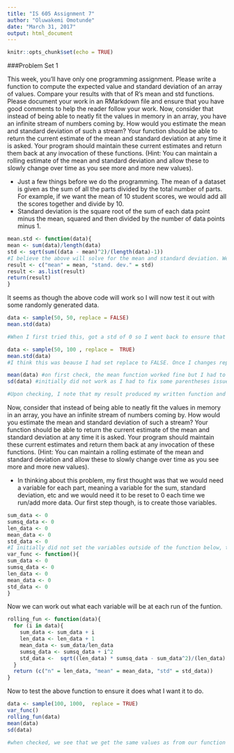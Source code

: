 ```yaml
---
title: "IS 605 Assignment 7"
author: "Oluwakemi Omotunde"
date: "March 31, 2017"
output: html_document
---
```


```r
knitr::opts_chunk$set(echo = TRUE)
```
###Problem Set 1

This week, you'll have only one programming assignment. Please write a function to
compute the expected value and standard deviation of an array of values. Compare your
results with that of R's mean and std functions. Please document your work in an RMarkdown file and ensure that you have good comments to help the reader follow your
work. Now, consider that instead of being able to neatly fit the values in memory in an array, you have an infinite stream of numbers coming by. How would you estimate the mean and standard deviation of such a stream? Your function should be able to return the current estimate of the mean and standard deviation at any time it is asked. Your program should maintain these current estimates and return them back at any invocation of these functions.
(Hint: You can maintain a rolling estimate of the mean and standard deviation and allow
these to slowly change over time as you see more and more new values).

  + Just a few things before we do the programming. The mean of a dataset is given as the sum of all the parts divided by the total number  of parts. For example, if we want the mean of 10 student scores, we would add all the  scores together and divide by 10.
  + Standard deviation is the square root of the sum of each data point minus the mean, squared and then divided by the number of data points minus 1.
  
```r
mean.std <- function(data){
mean <- sum(data)/length(data)
std <- sqrt(sum((data - mean)^2)/(length(data)-1))
#I believe the above will solve for the mean and standard deviation. We now have to generate the proper output.
result <- c("mean" = mean, "stand. dev." = std)
result <- as.list(result)
return(result)
}
```

It seems as though the above code will work so I will now test it out with some randomly generated data.

```r
data <- sample(50, 50, replace = FALSE)
mean.std(data)

#When I first tried this, got a std of 0 so I went back to ensure that my formula is correct.

data <- sample(50, 100 , replace =  TRUE)
mean.std(data)
#I think this was beause I had set replace to FALSE. Once I changes replace to TRUE, otherwise the numbers picked would simply be 1-50 and the average will always be 25.

mean(data) #on first check, the mean function worked fine but I had to go back and make some changes to the standard deviation function.
sd(data) #initially did not work as I had to fix some parentheses issue.

#Upon checking, I note that my result produced my written function and from the built in R-function are the same.
```

Now, consider that instead of being able to neatly fit the values in memory in an array, you have an infinite stream of numbers coming by. How would you estimate the mean and standard deviation of such a stream? Your function should be able to return the current estimate of the mean and standard deviation at any time it is asked. Your program should maintain these current estimates and return them back at any invocation of these functions.
(Hint: You can maintain a rolling estimate of the mean and standard deviation and allow
these to slowly change over time as you see more and more new values).


  + In thinking about this problem, my first thought was that we would need a variable for each part, meaning a variable for the sum, standard deviation, etc and we would need it to be reset to 0 each time we run/add more data. Our first step though, is to create those variables. 
  
  
```r
sum_data <- 0
sumsq_data <- 0
len_data <- 0
mean_data <- 0
std_data <- 0
#I initially did not set the variables outside of the function below, therefore when I tried to 
var_func <- function(){
sum_data <- 0
sumsq_data <- 0
len_data <- 0
mean_data <- 0
std_data <- 0
}
```

Now we can work out what each variable will be at each run of the funtion.

```r
rolling_fun <- function(data){
  for (i in data){
    sum_data <- sum_data + i
    len_data <- len_data + 1
    mean_data <- sum_data/len_data
    sumsq_data <- sumsq_data + i^2
    std_data <-  sqrt((len_data) * sumsq_data - sum_data^2)/(len_data)
  }
  return (c("n" = len_data, "mean" = mean_data, "std" = std_data))
}
```

Now to test the above function to ensure it does what I want it to do. 

```r
data <- sample(100, 1000,  replace = TRUE)
var_func()
rolling_fun(data)
mean(data)
sd(data)

#when checked, we see that we get the same values as from our function 
```

